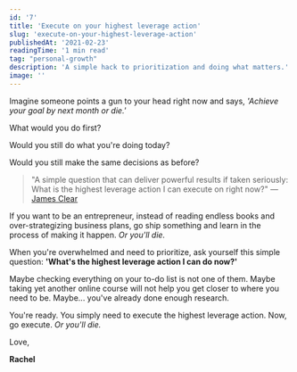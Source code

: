 ```yaml
---
id: '7'
title: 'Execute on your highest leverage action'
slug: 'execute-on-your-highest-leverage-action'
publishedAt: '2021-02-23'
readingTime: '1 min read'
tag: "personal-growth"
description: 'A simple hack to prioritization and doing what matters.'
image: ''
---
```


Imagine someone points a gun to your head right now and says, _'Achieve your goal by next month or die.'_

What would you do first?

Would you still do what you're doing today?

Would you still make the same decisions as before?

> "A simple question that can deliver powerful results if taken seriously: What is the highest leverage action I can execute on right now?" — [James Clear](https://twitter.com/JamesClear/status/1330523876099493888?s=20)

If you want to be an entrepreneur, instead of reading endless books and over-strategizing business plans, go ship something and learn in the process of making it happen. _Or you'll die._

When you're overwhelmed and need to prioritize, ask yourself this simple question: **'What's the highest leverage action I can do now?'**

Maybe checking everything on your to-do list is not one of them. Maybe taking yet another online course will not help you get closer to where you need to be. Maybe... you've already done enough research.

You're ready. You simply need to execute the highest leverage action. Now, go execute. _Or you'll die._

Love,

**Rachel**